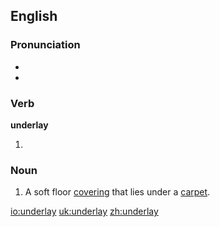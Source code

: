 ==English==

===Pronunciation===
* {{IPA|/ʌndəɻ'leɪ/}}
* {{rhymes|eɪ}}

===Verb===
'''underlay'''

# {{past tense of| to [[underlie]]}}

===Noun===
{{en-noun}}

# A soft floor [[covering]] that lies under a [[carpet]].

[[io:underlay]]
[[uk:underlay]]
[[zh:underlay]]